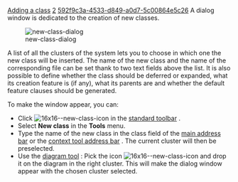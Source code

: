 [[Property:title|Adding a class]]
[[Property:weight|2]]
[[Property:uuid|592f9c3a-4533-d849-a0d7-5c00864e5c26]]
A dialog window is dedicated to the creation of new classes. 


[[Image:new-class-dialog]] 


A list of all the clusters of the system lets you to choose in which one the new class will be inserted. The name of the new class and the name of the corresponding file can be set thank to two text fields above the list. It is also possible to define whether the class should be deferred or expanded, what its creation feature is (if any), what its parents are and whether the default feature clauses should be generated. 


{{tip|You can change the class text that is generated by default by editing the following files: <br/><br/>
$ISE_EIFFEL\studio\help\defaults\$ISE_PLATFORM\full.cls (with default feature clauses) and <br/><br/>
$ISE_EIFFEL\studio\help\defaults\$ISE_PLATFORM\empty.cls (without default feature clauses). }}


To make the window appear, you can: 
* Click  [[Image:16x16--new-class-icon]]  in the [[Main toolbars|standard toolbar]] . 
* Select '''New class''' in the '''Tools''' menu. 
* Type the name of the new class in the class field of the [[Main address bar|main address bar]]  or the [[Context tool address bar|context tool address bar]] . The current cluster will then be preselected. 
* Use the [[Diagram tool: Introduction|diagram tool]] : Pick the icon  [[Image:16x16--new-class-icon]]  and drop it on the diagram in the right cluster. This will make the dialog window appear with the chosen cluster selected. 


{{seealso|<br/>
[[Removing a class|Removing a class]]  }}




